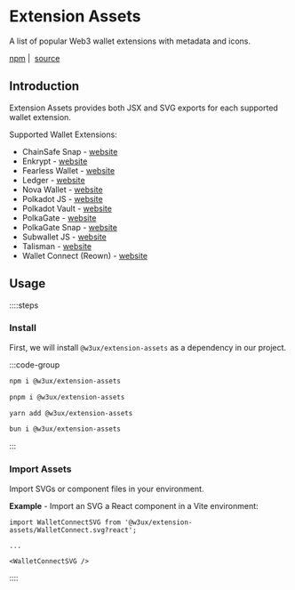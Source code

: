 # Extension Assets

A list of popular Web3 wallet extensions with metadata and icons. 

[npm](https://www.npmjs.com/package/@w3ux/extension-assets) |&nbsp; [source](https://github.com/w3ux/w3ux-library/tree/main/library/extension-assets)

## Introduction

Extension Assets provides both JSX and SVG exports for each supported wallet extension.

Supported Wallet Extensions:

- ChainSafe Snap - [website](https://snaps.metamask.io/snap/npm/chainsafe/polkadot-snap/)
- Enkrypt - [website](https://www.enkrypt.com/)
- Fearless Wallet - [website](https://fearlesswallet.io/)
- Ledger - [website](https://www.ledger.com/)
- Nova Wallet - [website](https://novawallet.io/)
- Polkadot JS - [website](https://polkadot.js.org/extension/)
- Polkadot Vault - [website](https://vault.novasama.io/)
- PolkaGate - [website](https://polkagate.xyz/)
- PolkaGate Snap - [website](https://snaps.metamask.io/snap/npm/polkagate/snap/)
- Subwallet JS - [website](https://www.subwallet.app/)
- Talisman - [website](https://talisman.xyz/)
- Wallet Connect (Reown) - [website](https://reown.com)

## Usage

::::steps

### Install

First, we will install `@w3ux/extension-assets` as a dependency in our project.

:::code-group

```bash [npm]
npm i @w3ux/extension-assets
```

```bash [pnpm]
pnpm i @w3ux/extension-assets
```

```bash [yarn]
yarn add @w3ux/extension-assets
```

```bash [bun]
bun i @w3ux/extension-assets
```

:::

### Import Assets

Import SVGs or component files in your environment.

__Example__ - Import an SVG a React component in a Vite environment:

```tsx
import WalletConnectSVG from '@w3ux/extension-assets/WalletConnect.svg?react';

...

<WalletConnectSVG />
```

::::